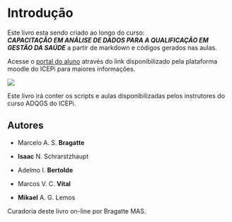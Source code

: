 # Introdução {.unnumbered}

Este livro esta sendo criado ao longo do curso:\
***CAPACITAÇÃO EM ANÁLISE DE DADOS PARA A QUALIFICAÇÃO EM GESTÃO DA SAÚDE*** a partir de markdown e códigos gerados nas aulas.

Acesse o [portal do aluno](https://ead.icepi.es.gov.br/icepi/) através do link disponibilizado pela plataforma moodle do ICEPi para maiores informações.

![](https://i.imgur.com/g0CXXGX.png){fig-align="center"}

Este livro irá conter os scripts e aulas disponibilizadas pelos instrutores do curso ADQGS do ICEPi.

## Autores

-   Marcelo A. S. **Bragatte**

-   **Isaac** N. Schrarstzhaupt

-   Adelmo I. **Bertolde**

-   Marcos V. C. **Vital**

-   **Mikael** A. G. Lemos

Curadoria deste livro on-line por Bragatte MAS.
